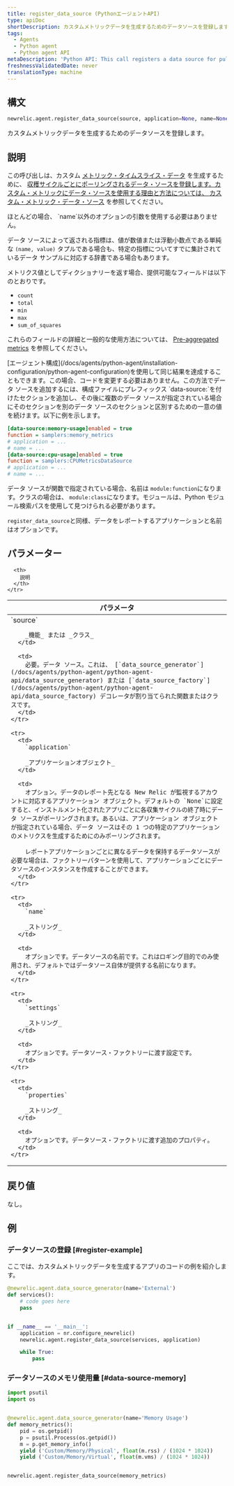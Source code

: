 ```yaml
---
title: register_data_source (PythonエージェントAPI)
type: apiDoc
shortDescription: カスタムメトリックデータを生成するためのデータソースを登録します。
tags:
  - Agents
  - Python agent
  - Python agent API
metaDescription: 'Python API: This call registers a data source for pulling custom metric data from.'
freshnessValidatedDate: never
translationType: machine
---
```


## 構文

```py
newrelic.agent.register_data_source(source, application=None, name=None, settings=None, **properties)
```

カスタムメトリックデータを生成するためのデータソースを登録します。

## 説明

この呼び出しは、カスタム [メトリック・タイムスライス・データ](/docs/data-analysis/metrics/analyze-your-metrics/data-collection-metric-timeslice-event-data#timeslice-data) を生成するために、 [収穫サイクルごとにポーリングされるデータ・ソースを登録します。カスタム・メトリックにデータ・ソースを使用する理由と方法については、 ](/docs/accounts-partnerships/education/getting-started-new-relic/glossary#harvest-cycle)[カスタム・メトリック・データ・ソース](/docs/agents/python-agent/supported-features/python-custom-metrics#custom-metric-data-sources) を参照してください。

<Callout variant="tip">
  ほとんどの場合、 `name`以外のオプションの引数を使用する必要はありません。
</Callout>

データ ソースによって返される指標は、値が数値または浮動小数点である単純な `(name, value)` タプルである場合も、特定の指標についてすでに集計されているデータ サンプルに対応する辞書である場合もあります。

メトリクス値としてディクショナリーを返す場合、提供可能なフィールドは以下のとおりです。

* `count`
* `total`
* `min`
* `max`
* `sum_of_squares`

これらのフィールドの詳細と一般的な使用方法については、 [Pre-aggregated metrics](/docs/agents/python-agent/supported-features/python-custom-metrics#pre-aggregated-metrics) を参照してください。

<Callout variant="tip">
  [エージェント構成](/docs/agents/python-agent/installation-configuration/python-agent-configuration)を使用して同じ結果を達成することもできます。この場合、コードを変更する必要はありません。この方法でデータ ソースを追加するには、構成ファイルにプレフィックス `data-source:`を付けたセクションを追加し、その後に複数のデータ ソースが指定されている場合にそのセクションを別のデータ ソースのセクションと区別するための一意の値を続けます。以下に例を示します。

  ```ini
  [data-source:memory-usage]enabled = true
  function = samplers:memory_metrics
  # application = ...
  # name = ...
  [data-source:cpu-usage]enabled = true
  function = samplers:CPUMetricsDataSource
  # application = ...
  # name = ...
  ```

  データ ソースが関数で指定されている場合、名前は `module:function`になります。クラスの場合は、 `module:class`になります。モジュールは、Python モジュール検索パスを使用して見つけられる必要があります。

  `register_data_source`と同様、データをレポートするアプリケーションと名前はオプションです。
</Callout>

## パラメーター

<table>
  <thead>
    <tr>
      <th width="25%">
        パラメータ
      </th>

      <th>
        説明
      </th>
    </tr>
  </thead>

  <tbody>
    <tr>
      <td>
        `source`

        _機能_ または _クラス_
      </td>

      <td>
        必要。データ ソース。これは、 [`data_source_generator`](/docs/agents/python-agent/python-agent-api/data_source_generator) または [`data_source_factory`](/docs/agents/python-agent/python-agent-api/data_source_factory) デコレータが割り当てられた関数またはクラスです。
      </td>
    </tr>

    <tr>
      <td>
        `application`

        _アプリケーションオブジェクト_
      </td>

      <td>
        オプション。データのレポート先となる New Relic が監視するアカウントに対応するアプリケーション オブジェクト。デフォルトの `None`に設定すると、インストルメント化されたアプリごとに各収集サイクルの終了時にデータ ソースがポーリングされます。あるいは、アプリケーション オブジェクトが指定されている場合、データ ソースはその 1 つの特定のアプリケーションのメトリクスを生成するためにのみポーリングされます。

        レポートアプリケーションごとに異なるデータを保持するデータソースが必要な場合は、ファクトリーパターンを使用して、アプリケーションごとにデータソースのインスタンスを作成することができます。
      </td>
    </tr>

    <tr>
      <td>
        `name`

        _ストリング_
      </td>

      <td>
        オプションです。データソースの名前です。これはロギング目的でのみ使用され、デフォルトではデータソース自体が提供する名前になります。
      </td>
    </tr>

    <tr>
      <td>
        `settings`

        _ストリング_
      </td>

      <td>
        オプションです。データソース・ファクトリーに渡す設定です。
      </td>
    </tr>

    <tr>
      <td>
        `properties`

        _ストリング_
      </td>

      <td>
        オプションです。データソース・ファクトリに渡す追加のプロパティ。
      </td>
    </tr>
  </tbody>
</table>

## 戻り値

なし。

## 例

### データソースの登録 [#register-example]

ここでは、カスタムメトリックデータを生成するアプリのコードの例を紹介します。

```py
@newrelic.agent.data_source_generator(name='External') 
def services(): 
    # code goes here
    pass


if __name__ == '__main__': 
    application = nr.configure_newrelic() 
    newrelic.agent.register_data_source(services, application)

    while True: 
        pass
```

### データソースのメモリ使用量 [#data-source-memory]

```py
import psutil
import os


@newrelic.agent.data_source_generator(name='Memory Usage')
def memory_metrics():
    pid = os.getpid()
    p = psutil.Process(os.getpid())
    m = p.get_memory_info()
    yield ('Custom/Memory/Physical', float(m.rss) / (1024 * 1024))
    yield ('Custom/Memory/Virtual', float(m.vms) / (1024 * 1024))


newrelic.agent.register_data_source(memory_metrics)
```